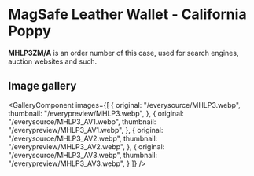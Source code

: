 
# MagSafe Leather Wallet - California Poppy

<Callout type='info' emoji='👉🏻'>**MHLP3ZM/A** is an order number of this case, used for search engines, auction websites and such.</Callout>

## Image gallery

<GalleryComponent
    images={[
      {
        original: "/everysource/MHLP3.webp",
        thumbnail: "/everypreview/MHLP3.webp",
      },
      {
        original: "/everysource/MHLP3_AV1.webp",
        thumbnail: "/everypreview/MHLP3_AV1.webp",
      },
      {
        original: "/everysource/MHLP3_AV2.webp",
        thumbnail: "/everypreview/MHLP3_AV2.webp",
      },
      {
        original: "/everysource/MHLP3_AV3.webp",
        thumbnail: "/everypreview/MHLP3_AV3.webp",
      }
    ]}
  />
